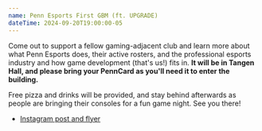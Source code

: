 ```yaml
---
name: Penn Esports First GBM (ft. UPGRADE)
dateTime: 2024-09-20T19:00:00-05
---
```


Come out to support a fellow gaming-adjacent club and learn more about what Penn Esports does, their active rosters, and the professional esports industry and how game development (that's us!) fits in. **It will be in Tangen Hall, and please bring your PennCard as you'll need it to enter the building.**

Free pizza and drinks will be provided, and stay behind afterwards as people are bringing their consoles for a fun game night. See you there!

- [Instagram post and flyer](https://www.instagram.com/p/C_64H-3I12F)

